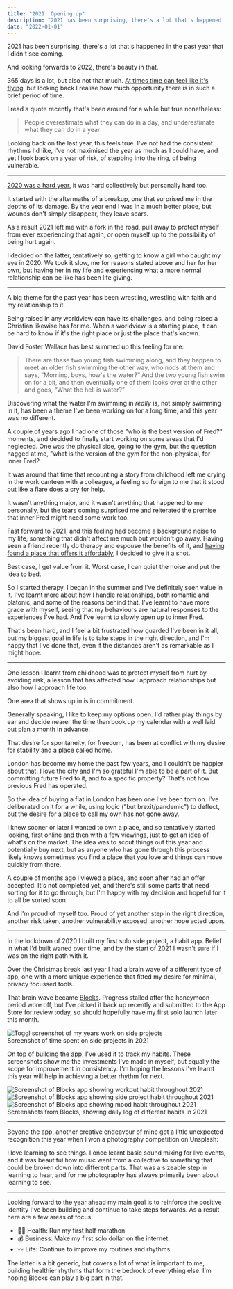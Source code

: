 ```yaml
---
title: "2021: Opening up"
description: "2021 has been surprising, there's a lot that's happened in the past year that I didn't see coming."
date: "2022-01-01"
---
```


2021 has been surprising, there's a lot that's happened in the past year that I didn't see coming.

And looking forwards to 2022, there's beauty in that.

365 days is a lot, but also not that much. [At times time can feel like it's flying](http://fredrivett.com/2021/07/14/time-flies/), but looking back I realise how much opportunity there is in such a brief period of time.

I read a quote recently that's been around for a while but true nonetheless:

> People overestimate what they can do in a day, and underestimate what they can do in a year

Looking back on the last year, this feels true. I've not had the consistent rhythms I'd like, I've not maximised the year as much as I could have, and yet I look back on a year of risk, of stepping into the ring, of being vulnerable.

---

[2020 was a hard year](http://fredrivett.com/2021/01/01/2020-letting-go/), it was hard collectively but personally hard too.

It started with the aftermaths of a breakup, one that surprised me in the depths of its damage. By the year end I was in a much better place, but wounds don't simply disappear, they leave scars.

As a result 2021 left me with a fork in the road, pull away to protect myself from ever experiencing that again, or open myself up to the possibility of being hurt again.

I decided on the latter, tentatively so, getting to know a girl who caught my eye in 2020. We took it slow, me for reasons stated above and her for her own, but having her in my life and experiencing what a more normal relationship can be like has been life giving.

---

A big theme for the past year has been wrestling, wrestling with faith and my relationship to it.

Being raised in any worldview can have its challenges, and being raised a Christian likewise has for me. When a worldview is a starting place, it can be hard to know if it's the right place or just the place that's known.

David Foster Wallace has best summed up this feeling for me:

> There are these two young fish swimming along, and they happen to meet an older fish swimming the other way, who nods at them and says, “Morning, boys, how's the water?” And the two young fish swim on for a bit, and then eventually one of them looks over at the other and goes, “What the hell is water?”

Discovering what the water I'm swimming in _really_ is, not simply swimming in it, has been a theme I've been working on for a long time, and this year was no different.

A couple of years ago I had one of those "who is the best version of Fred?" moments, and decided to finally start working on some areas that I'd neglected. One was the physical side, going to the gym, but the question nagged at me, "what is the version of the gym for the non-physical, for inner Fred?

It was around that time that recounting a story from childhood left me crying in the work canteen with a colleague, a feeling so foreign to me that it stood out like a flare does a cry for help.

It wasn't anything major, and it wasn't anything that happened to me personally, but the tears coming surprised me and reiterated the premise that inner Fred might need some work too.

Fast forward to 2021, and this feeling had become a background noise to my life, something that didn't affect me much but wouldn't go away. Having seen a friend recently do therapy and espouse the benefits of it, and [having found a place that offers it affordably](https://www.headstronghackney.co.uk/), I decided to give it a shot.

Best case, I get value from it. Worst case, I can quiet the noise and put the idea to bed.

So I started therapy. I began in the summer and I've definitely seen value in it. I've learnt more about how I handle relationships, both romantic and platonic, and some of the reasons behind that. I've learnt to have more grace with myself, seeing that my behaviours are natural responses to the experiences I've had. And I've learnt to slowly open up to inner Fred.

That's been hard, and I feel a bit frustrated how guarded I've been in it all, but my biggest goal in life is to take steps in the right direction, and I'm happy that I've done that, even if the distances aren't as remarkable as I might hope.

---

One lesson I learnt from childhood was to protect myself from hurt by avoiding risk, a lesson that has affected how I approach relationships but also how I approach life too.

One area that shows up in is in commitment.

Generally speaking, I like to keep my options open. I'd rather play things by ear and decide nearer the time than book up my calendar with a well laid out plan a month in advance.

That desire for spontaneity, for freedom, has been at conflict with my desire for stability and a place called home.

London has become my home the past few years, and I couldn't be happier about that. I love the city and I'm so grateful I'm able to be a part of it. But committing future Fred to it, and to a specific property? That's not how previous Fred has operated.

<EmailSubscribe />

So the idea of buying a flat in London has been one I've been torn on. I've deliberated on it for a while, using logic ("but brexit/pandemic") to deflect, but the desire for a place to call my own has not gone away.

I knew sooner or later I wanted to own a place, and so tentatively started looking, first online and then with a few viewings, just to get an idea of what's on the market. The idea was to scout things out this year and potentially buy next, but as anyone who has gone through this process likely knows sometimes you find a place that you love and things can move quickly from there.

A couple of months ago I viewed a place, and soon after had an offer accepted. It's not completed yet, and there's still some parts that need sorting for it to go through, but I'm happy with my decision and hopeful for it to all be sorted soon.

And I'm proud of myself too. Proud of yet another step in the right direction, another risk taken, another vulnerability exposed, another hope acted upon.

---

In the lockdown of 2020 I built my first solo side project, a habit app. Belief in what I'd built waned over time, and by the start of 2021 I wasn't sure if I was on the right path with it.

Over the Christmas break last year I had a brain wave of a different type of app, one with a more unique experience that fitted my desire for minimal, privacy focussed tools.

That brain wave became [Blocks](http://blocks.fernoon.com/). Progress stalled after the honeymoon period wore off, but I've picked it back up recently and submitted to the App Store for review today, so should hopefully have my first solo launch later this month.

<div class="blog-img-wrapper">
  <img
    src="/assets/images/posts/2022-01-01-2021-opening-up/toggl.png"
    alt="Toggl screenshot of my years work on side projects"
  />
  <div class="blog-img-wrapper__desc">
    Screenshot of time spent on side projects in 2021
  </div>
</div>

On top of building the app, I've used it to track my habits. These screenshots show me the investments I've made in myself, but equally the scope for improvement in consistency. I'm hoping the lessons I've learnt this year will help in achieving a better rhythm for next.

<div class="blog-img-wrapper">
  <div class="columns-3">
    <img
      src="/assets/images/posts/2022-01-01-2021-opening-up/blocks-workout.png"
      alt="Screenshot of Blocks app showing workout habit throughout 2021"
      class="rounded-xl"
    />
    <img
      src="/assets/images/posts/2022-01-01-2021-opening-up/blocks-side-projects.png"
      alt="Screenshot of Blocks app showing side project habit throughout 2021"
      class="rounded-xl"
    />
    <img
      src="/assets/images/posts/2022-01-01-2021-opening-up/blocks-mood.png"
      alt="Screenshot of Blocks app showing mood habit throughout 2021"
      class="rounded-xl"
    />
  </div>
  <div class="blog-img-wrapper__desc">
    Screenshots from Blocks, showing daily log of different habits in 2021
  </div>
</div>

---

Beyond the app, another creative endeavour of mine got a little unexpected recognition this year when I won a photography competition on Unsplash:

<Tweet id="1446449351941890048" />

I love learning to see things. I once learnt basic sound mixing for live events, and it was beautiful how music went from a collective to something that could be broken down into different parts. That was a sizeable step in learning to hear, and for me photography has always primarily been about learning to see.

---

Looking forward to the year ahead my main goal is to reinforce the positive identity I've been building and continue to take steps forwards. As a result here are a few areas of focus:

- 🏃‍♂️ Health: Run my first half marathon
- 💰 Business: Make my first solo dollar on the internet
- 〰️ Life: Continue to improve my routines and rhythms

The latter is a bit generic, but covers a lot of what is important to me, building healthier rhythms that form the bedrock of everything else. I'm hoping Blocks can play a big part in that.
